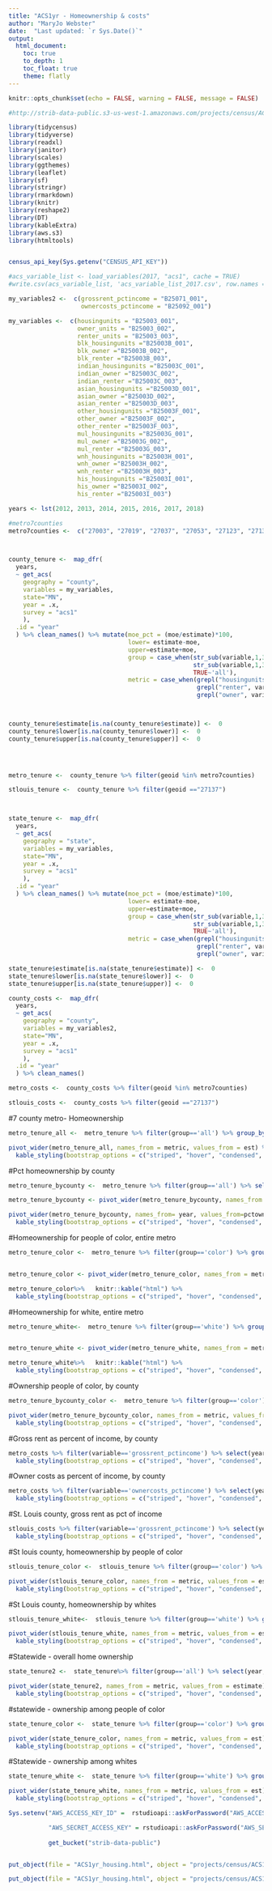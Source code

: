 ```yaml
---
title: "ACS1yr - Homeownership & costs"
author: "MaryJo Webster"
date:  "Last updated: `r Sys.Date()`"
output:
  html_document: 
    toc: true
    to_depth: 1
    toc_float: true
    theme: flatly
---
```


```r
knitr::opts_chunk$set(echo = FALSE, warning = FALSE, message = FALSE)

#http://strib-data-public.s3-us-west-1.amazonaws.com/projects/census/ACS1yr_housing.html
```

```r
library(tidycensus)
library(tidyverse)
library(readxl)
library(janitor)
library(scales)
library(ggthemes)
library(leaflet)
library(sf)
library(stringr)
library(rmarkdown)
library(knitr)
library(reshape2)
library(DT)
library(kableExtra)
library(aws.s3)
library(htmltools)


census_api_key(Sys.getenv("CENSUS_API_KEY"))

#acs_variable_list <- load_variables(2017, "acs1", cache = TRUE)
#write.csv(acs_variable_list, 'acs_variable_list_2017.csv', row.names = FALSE)

my_variables2 <-  c(grossrent_pctincome = "B25071_001",
                    ownercosts_pctincome = "B25092_001")

my_variables <-  c(housingunits = "B25003_001",
                   owner_units = "B25003_002",
                   renter_units = "B25003_003",
                   blk_housingunits ="B25003B_001",
                   blk_owner ="B25003B_002",
                   blk_renter ="B25003B_003",
                   indian_housingunits ="B25003C_001",
                   indian_owner ="B25003C_002",
                   indian_renter ="B25003C_003",
                   asian_housingunits ="B25003D_001",
                   asian_owner ="B25003D_002",
                   asian_renter ="B25003D_003",
                   other_housingunits ="B25003F_001",
                   other_owner ="B25003F_002",
                   other_renter ="B25003F_003",
                   mul_housingunits ="B25003G_001",
                   mul_owner ="B25003G_002",
                   mul_renter ="B25003G_003",
                   wnh_housingunits ="B25003H_001",
                   wnh_owner ="B25003H_002",
                   wnh_renter ="B25003H_003",
                   his_housingunits ="B25003I_001",
                   his_owner ="B25003I_002",
                   his_renter ="B25003I_003")

years <- lst(2012, 2013, 2014, 2015, 2016, 2017, 2018)

#metro7counties
metro7counties <-  c("27003", "27019", "27037", "27053", "27123", "27139", "27163")



county_tenure <-  map_dfr(
  years,
  ~ get_acs(
    geography = "county",
    variables = my_variables,
    state="MN",
    year = .x,
    survey = "acs1"
    ),
  .id = "year"
  ) %>% clean_names() %>% mutate(moe_pct = (moe/estimate)*100,
                                 lower= estimate-moe,
                                 upper=estimate+moe,
                                 group = case_when(str_sub(variable,1,3) %in% c("blk", "asi", "ind", "oth", "mul", "his") ~ 'color',
                                                   str_sub(variable,1,3)=='wnh'~'white',
                                                   TRUE~'all'),
                                 metric = case_when(grepl("housingunits", variable)~'housing units',
                                                    grepl("renter", variable)~'renter',
                                                    grepl("owner", variable)~'owner'))



county_tenure$estimate[is.na(county_tenure$estimate)] <-  0
county_tenure$lower[is.na(county_tenure$lower)] <-  0
county_tenure$upper[is.na(county_tenure$upper)] <-  0
  



metro_tenure <-  county_tenure %>% filter(geoid %in% metro7counties)

stlouis_tenure <-  county_tenure %>% filter(geoid =="27137")



state_tenure <-  map_dfr(
  years,
  ~ get_acs(
    geography = "state",
    variables = my_variables,
    state="MN",
    year = .x,
    survey = "acs1"
    ),
  .id = "year"
  ) %>% clean_names() %>% mutate(moe_pct = (moe/estimate)*100,
                                 lower= estimate-moe,
                                 upper=estimate+moe,
                                 group = case_when(str_sub(variable,1,3) %in% c("blk", "asi", "ind", "oth", "mul", "his") ~ 'color',
                                                   str_sub(variable,1,3)=='wnh'~'white',
                                                   TRUE~'all'),
                                 metric = case_when(grepl("housingunits", variable)~'housing units',
                                                    grepl("renter", variable)~'renter',
                                                    grepl("owner", variable)~'owner'))

state_tenure$estimate[is.na(state_tenure$estimate)] <-  0
state_tenure$lower[is.na(state_tenure$lower)] <-  0
state_tenure$upper[is.na(state_tenure$upper)] <-  0

county_costs <-  map_dfr(
  years,
  ~ get_acs(
    geography = "county",
    variables = my_variables2,
    state="MN",
    year = .x,
    survey = "acs1"
    ),
  .id = "year"
  ) %>% clean_names()

metro_costs <-  county_costs %>% filter(geoid %in% metro7counties)

stlouis_costs <-  county_costs %>% filter(geoid =="27137")


```

#7 county metro- Homeownership
```r

metro_tenure_all <-  metro_tenure %>% filter(group=='all') %>% group_by(year,  metric) %>% summarize(est=sum(estimate))

pivot_wider(metro_tenure_all, names_from = metric, values_from = est) %>% mutate(pctown = round((owner/`housing units`),3))%>%  knitr::kable("html") %>% 
  kable_styling(bootstrap_options = c("striped", "hover", "condensed", "responsive"), full_width = F, position="left")
```

#Pct homeownership by county

```r
metro_tenure_bycounty <-  metro_tenure %>% filter(group=='all') %>% select(name, year, metric, estimate)

metro_tenure_bycounty <- pivot_wider(metro_tenure_bycounty, names_from = metric, values_from = estimate) %>% mutate(pctown = round((owner/`housing units`),3)) %>% select(year, name, pctown)%>%arrange(name, year) 

pivot_wider(metro_tenure_bycounty, names_from= year, values_from=pctown)%>%   knitr::kable("html") %>% 
  kable_styling(bootstrap_options = c("striped", "hover", "condensed", "responsive"), full_width = F, position="left")
```

#Homeownership for people of color, entire metro
```r

metro_tenure_color <-  metro_tenure %>% filter(group=='color') %>% group_by(year,  metric) %>% summarize(est=sum(estimate))


metro_tenure_color <- pivot_wider(metro_tenure_color, names_from = metric, values_from = est) %>% mutate(pctown = round((owner/`housing units`),3)) %>% select(year, pctown)

metro_tenure_color%>%   knitr::kable("html") %>% 
  kable_styling(bootstrap_options = c("striped", "hover", "condensed", "responsive"), full_width = F, position="left")
```
#Homeownership for white, entire metro
```r
metro_tenure_white<-  metro_tenure %>% filter(group=='white') %>% group_by(year,  metric) %>% summarize(est=sum(estimate))


metro_tenure_white <- pivot_wider(metro_tenure_white, names_from = metric, values_from = est) %>% mutate(pctown = round((owner/`housing units`),3)) %>% select(year, pctown)

metro_tenure_white%>%   knitr::kable("html") %>% 
  kable_styling(bootstrap_options = c("striped", "hover", "condensed", "responsive"), full_width = F, position="left")
```

#Ownership people of color, by county
```r
metro_tenure_bycounty_color <-  metro_tenure %>% filter(group=='color') %>% group_by(name, year, metric) %>% summarize(est= sum(estimate))

pivot_wider(metro_tenure_bycounty_color, names_from = metric, values_from = est) %>% mutate(pctown = round((owner/`housing units`),3)) %>% select(name, year, pctown) %>% arrange(name, year)%>%   knitr::kable("html") %>% 
  kable_styling(bootstrap_options = c("striped", "hover", "condensed", "responsive"), full_width = F, position="left")
```

#Gross rent as percent of income, by county
```r
metro_costs %>% filter(variable=='grossrent_pctincome') %>% select(year, name, estimate, moe) %>% arrange(name, year)%>%   knitr::kable("html") %>% 
  kable_styling(bootstrap_options = c("striped", "hover", "condensed", "responsive"), full_width = F, position="left")
```

#Owner costs as percent of income, by county
```r
metro_costs %>% filter(variable=='ownercosts_pctincome') %>% select(year, name, estimate, moe) %>% arrange(name, year)%>%   knitr::kable("html") %>% 
  kable_styling(bootstrap_options = c("striped", "hover", "condensed", "responsive"), full_width = F, position="left")
```

#St. Louis county, gross rent as pct of income
```r
stlouis_costs %>% filter(variable=='grossrent_pctincome') %>% select(year, name, estimate, moe) %>% arrange(name, year)%>%   knitr::kable("html") %>% 
  kable_styling(bootstrap_options = c("striped", "hover", "condensed", "responsive"), full_width = F, position="left")
```

#St louis county, homeownership by people of color
```r
stlouis_tenure_color <-  stlouis_tenure %>% filter(group=='color') %>% group_by(year,  metric) %>% summarize(est=sum(estimate))

pivot_wider(stlouis_tenure_color, names_from = metric, values_from = est) %>% mutate(pctown = round((owner/`housing units`),3))%>%   knitr::kable("html") %>% 
  kable_styling(bootstrap_options = c("striped", "hover", "condensed", "responsive"), full_width = F, position="left")
```

#St Louis county, homeownership by whites
```r
stlouis_tenure_white<-  stlouis_tenure %>% filter(group=='white') %>% group_by(year,  metric) %>% summarize(est=sum(estimate))

pivot_wider(stlouis_tenure_white, names_from = metric, values_from = est) %>% mutate(pctown = round((owner/`housing units`),3))%>%   knitr::kable("html") %>% 
  kable_styling(bootstrap_options = c("striped", "hover", "condensed", "responsive"), full_width = F, position="left")
```

#Statewide - overall home ownership
```r
state_tenure2 <-  state_tenure%>% filter(group=='all') %>% select(year, metric, estimate)

pivot_wider(state_tenure2, names_from = metric, values_from = estimate) %>% mutate(pctown = round((owner/`housing units`),3)) %>% arrange(year)%>%   knitr::kable("html") %>% 
  kable_styling(bootstrap_options = c("striped", "hover", "condensed", "responsive"), full_width = F, position="left")
```

#statewide - ownership among people of color
```r
state_tenure_color <-  state_tenure %>% filter(group=='color') %>% group_by(name, year, metric) %>% summarize(est= sum(estimate))

pivot_wider(state_tenure_color, names_from = metric, values_from = est) %>% mutate(pctown = round((owner/`housing units`),3)) %>% arrange(name, year)%>%   knitr::kable("html") %>% 
  kable_styling(bootstrap_options = c("striped", "hover", "condensed", "responsive"), full_width = F, position="left")
```

#Statewide - ownership among whites
```r
state_tenure_white <-  state_tenure %>% filter(group=='white') %>% group_by(name, year, metric) %>% summarize(est= sum(estimate))

pivot_wider(state_tenure_white, names_from = metric, values_from = est) %>% mutate(pctown = round((owner/`housing units`),3)) %>% arrange(name, year)%>%   knitr::kable("html") %>% 
  kable_styling(bootstrap_options = c("striped", "hover", "condensed", "responsive"), full_width = F, position="left")
```



```r




Sys.setenv("AWS_ACCESS_KEY_ID" =  rstudioapi::askForPassword("AWS_ACCESS_KEY_ID"),

           "AWS_SECRET_ACCESS_KEY" = rstudioapi::askForPassword("AWS_SECRET_ACCESS_KEY"))
		   
		   get_bucket("strib-data-public")


put_object(file = "ACS1yr_housing.html", object = "projects/census/ACS1yr_housing.html", bucket = "strib-data-public")

put_object(file = "ACS1yr_housing.html", object = "projects/census/ACS1yr_housing.html", bucket = "strib-data-public", acl=c("public-read"))



```
